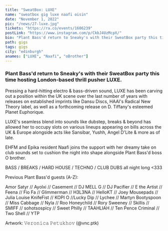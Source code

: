 ---
title: "SweatBox: LUXE"
name: "sweatbox gig luxe naafi oisin"
date: "November 1, 2022"
pic: "/news/27-luxe.jpg"
tickets: "https://ra.co/events/1606239"
postLink: "https://www.instagram.com/p/CkbJ4UzMcpX/"
bio: "Plant Bass'd return to Sneaky's with their SweatBox party this time hosting London-based thrill pusher LUXE"
path: gigs
tags: gigs
city: "edinburgh"
anames: ["LUXE", "Naafi", "oBrother"]
---

### Plant Bass'd return to Sneaky's with their SweatBox party this time hosting London-based thrill pusher LUXE.

Pressing a hard-hitting electro & bass-driven sound, LUXE has been carving out a position within the UK scene over the last number of years with releases on established imprints like Dansu Discs, HAAI's Radical New Theory label, as well as a forthcoming release on D. Tiffany's esteemed Planet Euphorique.

LUXE's seamless blend into sounds like dubstep, breaks & beyond has allowed her to occupy slots on various lineups appearing on bills across the UK & Europe alongside acts like Sansibar, Yushh, Angel D'Lite & more as of late.

EHFM and Epika resident Naafi joins the support with her dreamy take on club sounds set to cushion the night into shape alongside Plant Bass'd boss O brother.

BASS / BREAKS / HARD HOUSE / TECHNO / CLUB DUBS all night long \<333

Previous Plant Bass'd guests (A-Z):

Amor Satyr // Ayolxi // Casement // DJ MELL G // DJ Pacifier // E the Artist // Feena // Fio Fa // Glimmerman // H3L3NA // HelloKT // Joey Mousepads // Julia Louise KnifeFist // KOPI O //Lucky Dip // Lychee // Martyn Bootyspoon // Miss Cabbage // Nyla // Roo Honeychild // Rory Sweeney // Skillis // SMIFF // sohotsospicy // Sweet Philly // TAAHLIAH // Ten Pence Criminal // Two Shell // YTP

Artwork: 𝚅𝚎𝚛𝚘𝚗𝚒𝚌𝚊 𝙿𝚎𝚝𝚞𝚔𝚑𝚘𝚟 (@vnc.ptk)
